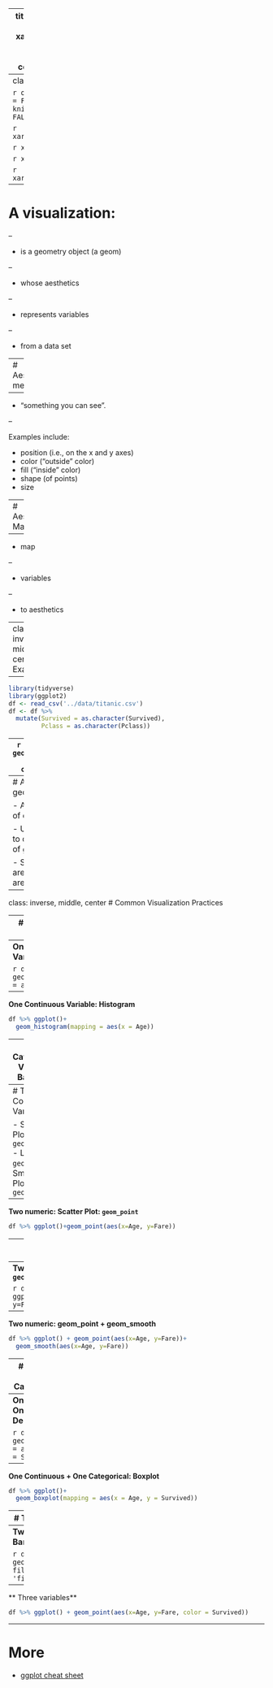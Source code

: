 
---
title: "Visualization - Aesthetic Mapping - Titanic"
output:
  xaringan::moon_reader:
    lib_dir: libs
    nature:
      highlightStyle: github
      highlightLines: true
      countIncrementalSlides: false
      
---
class: inverse, middle, center

```r
options(htmltools.dir.version = FALSE)
knitr::opts_chunk$set(message = FALSE, warning = FALSE)
```

```r
xaringanExtra::use_tile_view()
```


```r
xaringanExtra::use_panelset()
```

```r
xaringanExtra::use_webcam()
```

```r
xaringanExtra::use_fit_screen()
```
---
# A visualization:

--

- is a geometry object (a geom)

--

- whose aesthetics

--

- represents variables

--

- from a data set


---
# Aesthetics mean

--

- “something you can see”. 

--

Examples include:

- position (i.e., on the x and y axes)
- color (“outside” color)
- fill (“inside” color)
- shape (of points)
- size

---
# Aesthetics Mapping

--

- map

--

- variables

--

- to aesthetics

---
class: inverse, middle, center
# Examples

---

```r
library(tidyverse)
library(ggplot2)
df <- read_csv('../data/titanic.csv')
df <- df %>% 
  mutate(Survived = as.character(Survived),
         Pclass = as.character(Pclass))
```


---
```r
df %>% ggplot()+
  geom_density(mapping = aes(x = Age, color=Survived))
```
---
# Aesthetic of a geom

- A geom has its list of own aesthetics

- Use `?geom_point()` to check for the list of `geom_point`

- Some aesthetics are required, some are not

---
class: inverse, middle, center
# Common Visualization Practices

---
# One Continuous Variable

- Density: `geom_density`

- Histogram: `geom_histogram`

- Boxplot: `geom_boxplot`

---
**One Continuous Variable: Density**

```r
df %>% ggplot()+
  geom_density(mapping = aes(x = Age))
```

---
**One Continuous Variable: Histogram**

```r
df %>% ggplot()+
  geom_histogram(mapping = aes(x = Age))
```


---
**One Categorical Variable: Bar chart**

```r
df %>% ggplot()+
  geom_bar(mapping = aes(x = Survived))
```

---
# Two Continuous Variables

- Scatter Plot: `geom_point`
- Line Plot: `geom_line`
- Smooth Plot: `geom_smooth`


---
**Two numeric: Scatter Plot: `geom_point`**

```r
df %>% ggplot()+geom_point(aes(x=Age, y=Fare))
```


---
**Two numeric: Line Plot: `geom_line`**

```r
df %>% ggplot()+geom_line(aes(x=Age, y=Fare))
```


---
**Two numeric: Smooth Plot: `geom_smooth`**

```r
df %>% ggplot()+geom_smooth(aes(x=Age, y=Fare))
```

---
**Two numeric: geom_point + geom_smooth**

```r
df %>% ggplot() + geom_point(aes(x=Age, y=Fare))+
  geom_smooth(aes(x=Age, y=Fare))
```


---
# One Continuous Variable + One Categorical Variable

- Density
- BoxPlot

---
**One Continuous + One Categorical: Density**

```r
df %>% ggplot()+
  geom_density(mapping = aes(x = Age, color = Survived))
```

---
**One Continuous + One Categorical: Boxplot**

```r
df %>% ggplot()+
  geom_boxplot(mapping = aes(x = Age, y = Survived))
```
---
# Two categorical variables

- Barplot

---
**Two categorical variables: Barplot**

```r
df %>% ggplot()+
  geom_bar(mapping=aes(x=Sex, fill=Survived), position = 'fill')
```

---
** Three variables**

```r
df %>% ggplot() + geom_point(aes(x=Age, y=Fare, color = Survived))
```

---
# More

- [ggplot cheat sheet](https://raw.githubusercontent.com/rstudio/cheatsheets/main/data-visualization.pdf)

